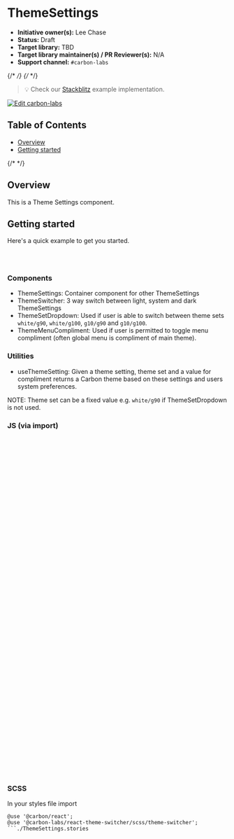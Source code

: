 
<Meta isTemplate />

# ThemeSettings

- **Initiative owner(s):** Lee Chase
- **Status:** Draft
- **Target library:** TBD
- **Target library maintainer(s) / PR Reviewer(s):** N/A
- **Support channel:** `#carbon-labs`

{/* <!-- START doctoc generated TOC please keep comment here to allow auto update --> */}
{/* <!-- DON'T EDIT THIS SECTION, INSTEAD RE-RUN doctoc TO UPDATE --> */}

> 💡 Check our
> [Stackblitz](https://stackblitz.com/github/carbon-design-system/carbon-labs/tree/main/examples/react/ThemeSettings)
> example implementation.

[![Edit carbon-labs](https://developer.stackblitz.com/img/open_in_stackblitz.svg)](https://stackblitz.com/github/carbon-design-system/carbon-labs/tree/main/examples/react/ThemeSettings)

## Table of Contents

- [Overview](#overview)
- [Getting started](#getting-started)

{/* <!-- END doctoc generated TOC please keep comment here to allow auto update --> */}

## Overview

This is a Theme Settings component.

<Canvas of={ThemeSettingsStories.InContextUseThemeSetting} />

## Getting started

Here's a quick example to get you started.

```bash
yarn add @carbon/react
yarn add @carbon-labs/react-theme-switcher
```

### Components

- ThemeSettings: Container component for other ThemeSettings
- ThemeSwitcher: 3 way switch between light, system and dark ThemeSettings
- ThemeSetDropdown: Used if user is able to switch between theme sets
  `white/g90`, `white/g100`, `g10/g90` and `g10/g100`.
- ThemeMenuCompliment: Used if user is permitted to toggle menu compliment
  (often global menu is compliment of main theme).

### Utilities

- useThemeSetting: Given a theme setting, theme set and a value for compliment
  returns a Carbon theme based on these settings and users system preferences.

NOTE: Theme set can be a fixed value e.g. `white/g90` if ThemeSetDropdown is not
used.

### JS (via import)

```javascript
import { Theme } from '@carbon/react';
import {
  ThemeSettings,
  ThemeMenuCompliment,
  ThemeSetDropdown,
  ThemeSwitcher,
  useThemeSetting,
} from '@carbon-labs/react-theme-switcher/es/index';

function App() {
  const [themeSetting, setThemeSetting] = useState(`system`);
  const [themeMenuCompliment, setThemeMenuCompliment] = useState(false);
  const [themeSet, setThemeSet] = useState('white/g100');
  const theme = useThemeSetting(themeSetting, themeSet, false);
  const themeHeader = useThemeSetting(
    themeSetting,
    themeSet,
    themeMenuCompliment
  );

  return (
    <Theme className={'theme-setting-in-context'} theme={themeHeader}>
      <header className="theme-setting-in-context__header">
        A sample header
      </header>
      <Theme as="main" className="theme-setting-in-context__main" theme={theme}>
        <h2>Your app goes here.</h2>

        <ThemeSettings>
          <ThemeSwitcher
            onChange={setThemeSetting}
            value={themeSetting}></ThemeSwitcher>
          <ThemeMenuCompliment
            id="theme-menu-compliment"
            labelText="Compliment menu theme"
            checked={themeMenuCompliment}
            onChange={setThemeMenuCompliment}
          />
          <ThemeSetDropdown
            id="theme-dropdown"
            label="Theme set"
            titleText="Theme set"
            value={themeSet}
            onChange={setThemeSet}
          />
        </ThemeSettings>
      </Theme>
    </Theme>
  );
}

export default App;
```

### SCSS

In your styles file import

````
@use '@carbon/react';
@use '@carbon-labs/react-theme-switcher/scss/theme-switcher';
```./ThemeSettings.stories
````
